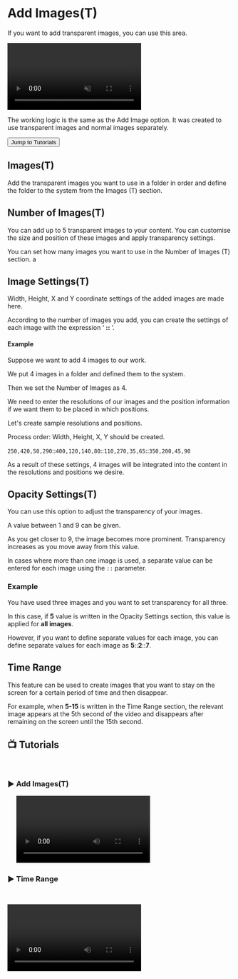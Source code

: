 # Add Images(T)

If you want to add transparent images, you can use this area.


<video autoPlay muted loop controls>
  <source src="https://forum.ve3.plus/assets/files/2024-04-28/docs-english/gorsel-transparan.mp4" type="video/mp4" />
  Your browser does not support the video tag.
</video>


The working logic is the same as the Add Image option. It was created to use transparent images and normal images separately.


<Link href={`/common/options/add-image-t#-tutorials`}>
  <div className="responsive-table__row" style={{ textAlign: 'center' }}>
    <div className="responsive-table__item">
      <button
        className="responsive-table__button button button--secondary"
        style={{
          width: '100%',  // Genişliği %100 olarak ayarlandı
          marginTop: 14,
          padding: 12,
          backgroundColor: '#00AAFF',
          borderRadius: 8,
          color: '#fff',
          fontSize: '1.1rem',
          textDecoration: 'none',
          cursor: 'pointer',
          userSelect: 'none'
        }}
      >
        Jump to Tutorials
      </button>
    </div>
  </div>
</Link>


## Images(T)

Add the transparent images you want to use in a folder in order and define the folder to the system from the Images (T) section.


## Number of Images(T)

You can add up to 5 transparent images to your content. You can customise the size and position of these images and apply transparency settings.

You can set how many images you want to use in the Number of Images (T) section.
a


## Image Settings(T)

Width, Height, X and Y coordinate settings of the added images are made here.

According to the number of images you add, you can create the settings of each image with the expression ‘ **::** ’.

#### Example

Suppose we want to add 4 images to our work.

We put 4 images in a folder and defined them to the system.

Then we set the Number of Images as 4.

We need to enter the resolutions of our images and the position information if we want them to be placed in which positions.

Let's create sample resolutions and positions.

 
<Callout type="info" emoji="ℹ️">
  Process order: Width, Height, X, Y should be created.
</Callout>

`250,420,50,290`::`400,120,140,80`::`110,270,35,65`::`350,200,45,90`


As a result of these settings, 4 images will be integrated into the content in the resolutions and positions we desire.


## Opacity Settings(T)

You can use this option to adjust the transparency of your images.

A value between 1 and 9 can be given.

As you get closer to 9, the image becomes more prominent. Transparency increases as you move away from this value.

In cases where more than one image is used, a separate value can be entered for each image using the `::` parameter.

### Example

You have used three images and you want to set transparency for all three.

In this case, if **5** value is written in the Opacity Settings section, this value is applied for **all images**.

However, if you want to define separate values for each image, you can define separate values for each image as **5**::**2**::**7**.


## Time Range

This feature can be used to create images that you want to stay on the screen for a certain period of time and then disappear.

For example, when **5-15** is written in the Time Range section, the relevant image appears at the 5th second of the video and disappears after remaining on the screen until the 15th second.


## 📺 Tutorials
    
### ▶️ Add Images(T)
    
<video controls>
  <source src="https://forum.ve3.plus/assets/files/2024-04-28/docs-english-tutorials/secenekler-transparan.mp4" type="video/mp4" />
  Your browser does not support the video tag.
</video>


### ▶️ Time Range
  
    

<video controls>
  <source src="https://forum.ve3.plus/assets/files/2024-04-28/docs-english-tutorials/sure-araligi.mp4" type="video/mp4" />
  Your browser does not support the video tag.
</video>